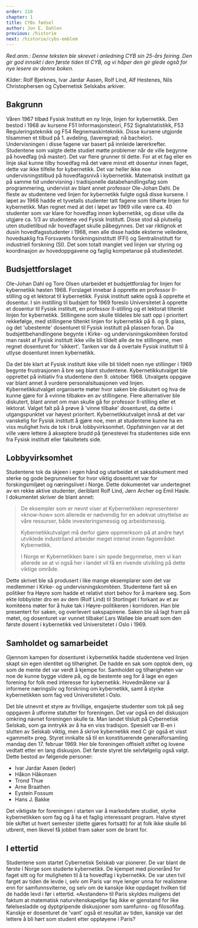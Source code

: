 ```yaml
---
order: 110
chapter: 1
title: CYBs fødsel
author: Jon E. Dahlen
previous: /historie
next: /historie/cybs-emblem
---
```


_Red.anm.: Denne teksten ble skrevet i anledning CYB sin 25-års feiring. Den gir god innsikt i den første tiden til CYB,
og vi håper den gir glede også for nye lesere av denne boken._

Kilder: Rolf Bjerknes, Ivar Jardar Aasen, Rolf Lind, Alf Hestenes, Nils Christophersen og Cybernetisk Selskabs arkiver.

## Bakgrunn

Våren 1967 tilbød Fysisk Institutt en ny linje, linjen for kybernetikk. Den bestod i 1968 av kursene F51 
Informasjonsteori, F52 Signalstatistikk, F53 Reguleringsteknikk og F54 Regnemaskinteknikk. Disse kursene utgjorde 
tilsammen et tilbud på 1. avdeling, (laveregrad; nå bachelor). Undervisningen i disse fagene var basert på innleide 
lærerkrefter. Studentene som valgte dette studiet møtte problemer når de ville begynne på hovedfag (nå master). Det var 
flere grunner til dette. For at et fag eller en linje skal kunne tilby hovedfag må det være minst ett dosentur innen 
faget, dette var ikke tilfelle for kybernetikk. Det var heller ikke noe undervisningstilbud på hovedfagsnivå i 
kybernetikk. Matematisk institutt ga på samme tid undervisning i tradisjonelle databehandlingsfag som programmering, 
undervist av blant annet professor Ole-Johan Dahl. De fleste av studentene ved linjen for kybernetikk fulgte også disse 
kursene. I løpet av 1968 hadde et tyvetalls studenter tatt fagene som tilhørte linjen for kybernetikk. Man regnet med 
at det i løpet av 1969 ville være ca. 40 studenter som var klare for hovedfag innen kybernetikk, og disse ville da 
utgjøre ca. 1/3 av studentene ved Fysisk Institutt. Disse stod så plutselig uten studietilbud når hovedfaget skulle 
påbegynnes. Det var riktignok et dusin hovedfagsstudenter i 1968, men alle disse hadde eksterne veiledere, hovedsaklig 
fra Forsvarets forskningsinstitutt (FFI) og Sentralinstitutt for industriell forskning (SI). Det som totalt manglet ved 
linjen var styring og koordinasjon av hovedoppgavene og faglig kompetanse på studiestedet.

## Budsjettforslaget

Ole-Johan Dahl og Tore Olsen utarbeidet et budsjettforslag for linjen for kybernetikk høsten 1968. Forslaget innebar å 
opprette en professor II-stilling og et lektorat til kybernetikk. Fysisk institutt søkte også å opprette et dosentur. I 
sin instilling til budsjett for 1969 foreslo Universitetet å opprette et dosentur til Fysisk institutt, en professor 
II-stilling og et lektorat tiltenkt linjen for kybernetikk. Stillingene som skulle tildeles ble satt opp i prioritert 
rekkefølge, med stillingene tiltenkt linjen for kybernetikk på 8. og 9. plass, og det 'ubestemte' dosenturet til 
Fysisk institutt på plassen foran. Da budsjettbehandlingene begynte i Kirke- og undervisningskomitéen forstod man raskt 
at Fysisk institutt ikke ville bli tildelt alle de tre stillingene, men regnet dosenturet for 'sikkert'. Tanken var da 
å overtale Fysisk institutt til å utlyse dosenturet innen kybernetikk.

Da det ble klart at Fysisk institutt ikke ville bli tildelt noen nye stillinger i 1969 begynte frustrasjonen å bre seg 
blant studentene. Kybernetikkutvalget ble opprettet på initiativ fra studentene den 9. oktober 1968. Utvalgets oppgave 
var blant annet å vurdere personalsituasjonen ved linjen. Kybernetikkutvalget organiserte møter hvor saken ble 
diskutert og hva de kunne gjøre for å «vinne tilbake» en av stillingene. Flere alternativer ble diskutert, blant annet 
om man skulle gå for professor II-stilling eller et lektorat. Valget falt på å prøve å 'vinne tilbake' dosenturet, da 
dette i utgangspunktet var høyest prioritert. Kybernetikkutvalget innså at det var vanskelig for Fysisk institutt å 
gjøre noe, men at studentene kunne ha en viss mulighet hvis de tok i bruk lobbyvirksomhet. Oppfatningen var at det 
ville være lettere å akseptere brudd på tjenestevei fra studentenes side enn fra Fysisk institutt eller fakultetets 
side.

## Lobbyvirksomhet

Studentene tok da skjeen i egen hånd og utarbeidet et saksdokument med sterke og gode begrunnelser for hvor viktig 
dosenturet var for forskingsmiljøet og næringslivet i Norge. Dette dokumentet var undertegnet av en rekke aktive 
studenter, deriblant Rolf Lind, Jørn Archer og Emil Hasle. I dokumentet skriver de blant annet:

> De eksempler som er nevnt viser at Kybernetikken representerer «know-how» som allerede er nødvendig for en adekvat 
  utnyttelse av våre ressurser, både investeringsmessig og arbeidsmessig.
>
> Kybernetikkutvalget må derfor gjøre oppmerksom på at andre høyt utviklede industriland arbeider meget intenst innen 
  fagområdet Kybernetikk.
>
> I Norge er Kybernetikken bare i sin spede begynnelse, men vi kan allerede se at vi også her i landet vil få en 
  rivende utvikling på dette viktige område.

Dette skrivet ble så produsert i like mange eksemplarer som det var medlemmer i Kirke- og undervisningskomitéen. 
Studentene fant så en politiker fra Høyre som hadde et relativt stort behov for å markere seg. Som ekte lobbyister dro 
en av dem (Rolf Lind) til Stortinget i forkant av et av komitéens møter for å huke tak i Høyre-politikeren i korridoren. 
Han ble presentert for saken, og overlevert sakspapirene. Saken ble så lagt fram på møtet, og dosenturet var vunnet 
tilbake! Lars Walløe ble ansatt som den første dosent i kybernetikk ved Universitetet i Oslo i 1969.

## Samholdet og samarbeidet

Gjennom kampen for dosenturet i kybernetikk hadde studentene ved linjen skapt sin egen identitet og tilhørighet. De 
hadde en sak som opptok dem, og som de mente det var verdt å kjempe for. Samholdet og tilhørigheten var noe de kunne 
bygge videre på, og de bestemte seg for å lage en egen forening for folk med interesse for kybernetikk. Hovedmålene var 
å informere næringsliv og forskning om kybernetikk, samt å styrke kybernetikken som fag ved Universitetet i Oslo.

Det ble utnevnt et styre av frivillige, engasjerte studenter som tok på seg oppgaven å utforme statutter for foreningen. 
Det var også en del diskusjon omkring navnet foreningen skulle ta. Man landet tilslutt på Cybernetisk Selskab, som ga 
inntrykk av å ha en viss tradisjon. Spesielt var B-en i slutten av Selskab viktig, men å skrive kybernetikk med C gir 
også et visst «gammelt» preg. Styret innkalte så til en konstituerende generalforsamling mandag den 17. februar 1969. 
Her ble foreningen offisielt stiftet og lovene vedtatt etter en lang diskusjon. Det første styret ble selvfølgelig også 
valgt. Dette bestod av følgende personer:

* Ivar Jardar Aasen (leder)
* Håkon Håkonsen
* Trond Thue
* Arne Braathen
* Eystein Fossum
* Hans J. Bakke

Det viktigste for foreningen i starten var å markedsføre studiet, styrke kybernetikken som fag og å ha et faglig 
interessant program. Halve styret ble skiftet ut hvert semester (dette gjøres fortsatt) for at folk ikke skulle bli 
utbrent, men likevel få jobbet fram saker som de brant for.

## I ettertid

Studentene som startet Cybernetisk Selskab var pionerer. De var blant de første i Norge som studerte kybernetikk. De 
kjempet med pionerånd for faget sitt og for muligheten til å ta hovedfag i kybernetikk. De var uten tvil farget av 
tiden de levde i, selv om Paris var mye lenger unna for realistene enn for samfunnsviterne, og selv om de kanskje ikke 
oppdaget hvilken tid de hadde levd i før i ettertid. «Avstanden» til Paris skyldes muligens det faktum at matematisk 
naturvitenskapelige fag ikke er gjenstand for like følelsesladde og dyptgripende diskusjoner som samfunns- og 
filosofifag. Kanskje er dosenturet de 'vant' også et resultat av tiden, kanskje var det lettere å bli hørt som student 
etter opptøyene i Paris?
